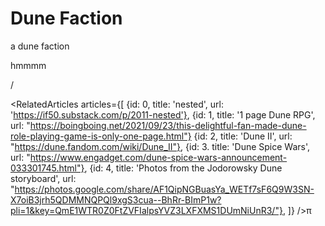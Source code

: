 
<Meta title="menu/organisms/trees/faction/dune" />

# Dune Faction

<Subtitle>a dune faction</Subtitle>

<Paragraph>hmmmm</Paragraph>

<Canvas>
  <Story name="dune faction">
    <DuneGraphStory />
  </Story>
</Canvas>

/

<RelatedArticles articles={[
    {id: 0, title: 'nested', url: 'https://if50.substack.com/p/2011-nested'},
    {id: 1, title: '1 page Dune RPG', url: "https://boingboing.net/2021/09/23/this-delightful-fan-made-dune-role-playing-game-is-only-one-page.html"}
    {id: 2, title: 'Dune II', url: "https://dune.fandom.com/wiki/Dune_II"},
    {id: 3. title: 'Dune Spice Wars', url: "https://www.engadget.com/dune-spice-wars-announcement-033301745.html"},
    {id: 4, title: 'Photos from the Jodorowsky Dune storyboard', url: "https://photos.google.com/share/AF1QipNGBuasYa_WETf7sF6Q9W3SN-X7oiB3jrh5QDMMNQPQl9xgS3cua--BhRr-BImP1w?pli=1&key=QmE1WTR0Z0FtZVFIalpsYVZ3LXFXMS1DUmNiUnR3/"},
]} />π